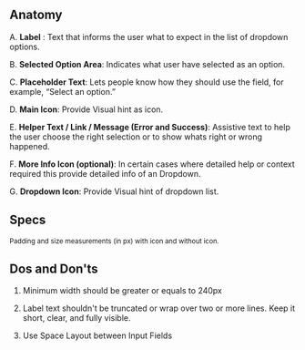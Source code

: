 
## Anatomy

<ImagePreview background={true}>
    <Layout type="stack" distribution="spaceAround" alignment="top">
        <Anatomy />
    </Layout>
</ImagePreview>

A. **Label** : Text that informs the user what to expect in the list of dropdown options.

B. **Selected Option Area**: Indicates what user have selected as an option.

C. **Placeholder Text**: Lets people know how they should use the field, for example, “Select an option.”

D. **Main Icon**: Provide Visual hint as icon.

E. **Helper Text / Link / Message (Error and Success)**: Assistive text to help the user choose the right selection or to show whats right or wrong happened.

F. **More Info Icon (optional)**: In certain cases where detailed help or context required this provide detailed info  of an Dropdown.

G. **Dropdown Icon**: Provide Visual hint of dropdown list.


## Specs

<ImagePreview background={true}>
    <Layout type="stack" distribution="spaceAround" alignment="middle">
        <Specs0 />
        <Specs1 />
    </Layout>
</ImagePreview>

<small>Padding and size measurements (in px) with icon and without icon.</small>

## Dos and Don'ts

1. Minimum width should be greater or equals to 240px

<ImagePreview>
    <Layout type="stack" distribution="spaceAround" alignment="middle">
        <Do1 />
        <Dont1 />
    </Layout>
</ImagePreview>

2. Label text shouldn't be truncated or wrap over two or more lines. Keep it short, clear, and fully visible.

<ImagePreview>
    <Layout type="stack" distribution="spaceAround" alignment="middle">
        <Do2 />
        <Dont2 />
    </Layout>
</ImagePreview>

3. Use Space Layout between Input Fields

<ImagePreview>
    <Layout type="row" distribution="spaceAround" alignment="middle">
        <Do3 />
        <Dont3 />
    </Layout>
</ImagePreview>

